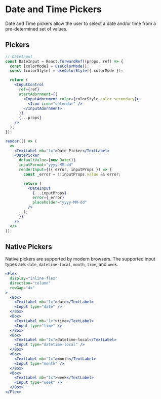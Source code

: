 # Date and Time Pickers

Date and Time pickers allow the user to select a date and/or time from a pre-determined set of values.

## Pickers

```jsx noInline
// DateInput
const DateInput = React.forwardRef((props, ref) => {
  const [colorMode] = useColorMode();
  const [colorStyle] = useColorStyle({ colorMode });

  return (
    <InputControl
      ref={ref}
      startAdornment={(
        <InputAdornment color={colorStyle.color.secondary}>
          <Icon icon="calendar" />
        </InputAdornment>
      )}
      {...props}
    />
  );
});

render(() => (
  <>
    <TextLabel mb="1x">Date Picker</TextLabel>
    <DatePicker
      defaultValue={new Date()}
      inputFormat="yyyy-MM-dd"
      renderInput={({ error, inputProps }) => {
        const _error = !!inputProps.value && error;

        return (
          <DateInput
            {...inputProps}
            error={_error}
            placeholder="yyyy-MM-dd"
          />
        );
      }}
    />
  </>
));
```

## Native Pickers

Native pickers are supported by modern browsers. The supported input types are: `date`, `datetime-local`, `month`, `time`, and `week`.

```jsx
<Flex
  display="inline-flex"
  direction="column"
  rowGap="4x"
>
  <Box>
    <TextLabel mb="1x">date</TextLabel>
    <Input type="date" />
  </Box>
  <Box>
    <TextLabel mb="1x">time</TextLabel>
    <Input type="time" />
  </Box>
  <Box>
    <TextLabel mb="1x">datetime-local</TextLabel>
    <Input type="datetime-local" />
  </Box>
  <Box>
    <TextLabel mb="1x">month</TextLabel>
    <Input type="month" />
  </Box>
  <Box>
    <TextLabel mb="1x">week</TextLabel>
    <Input type="week" />
  </Box>
</Flex>
```
